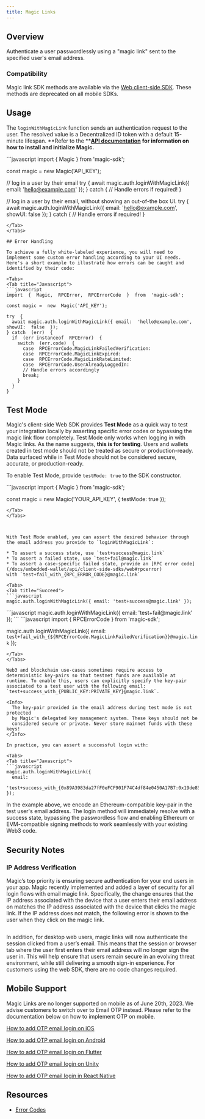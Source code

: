 ```yaml
---
title: Magic Links
---
```


## Overview

Authenticate a user passwordlessly using a "magic link" sent to the specified user's email address.

### Compatibility

Magic link SDK methods are available via the [Web client-side SDK](/docs/embedded-wallet/api/client-side-sdks/web). These methods are deprecated on all mobile SDKs.

## Usage

The `loginWithMagicLink` function sends an authentication request to the user. The resolved value is a Decentralized ID token with a default 15-minute lifespan. **Refer to the **[**API documentation**](/docs/embedded-wallet/api/overview) **for information on how to install and initialize Magic.**

<Tabs>
<Tab title="Javascript">
```javascript
import  {  Magic  }  from  'magic-sdk';

const magic = new Magic('API_KEY');

// log in a user by their email
try {
await magic.auth.loginWithMagicLink({ email: 'hello@example.com' });
} catch {
// Handle errors if required!
}

// log in a user by their email, without showing an out-of-the box UI.
try {
await magic.auth.loginWithMagicLink({ email: 'hello@example.com', showUI: false });
} catch {
// Handle errors if required!
}

````
</Tab>
</Tabs>

## Error Handling

To achieve a fully white-labeled experience, you will need to implement some custom error handling according to your UI needs. Here's a short example to illustrate how errors can be caught and identified by their code:

<Tabs>
<Tab title="Javascript">
```javascript
import  {  Magic,  RPCError,  RPCErrorCode  }  from  'magic-sdk';

const magic =  new  Magic('API_KEY');

try  {
  await magic.auth.loginWithMagicLink({ email:  'hello@example.com', showUI:  false  });
} catch  (err)  {
  if  (err instanceof  RPCError)  {
    switch  (err.code)  {
      case  RPCErrorCode.MagicLinkFailedVerification:
      case  RPCErrorCode.MagicLinkExpired:
      case  RPCErrorCode.MagicLinkRateLimited:
      case  RPCErrorCode.UserAlreadyLoggedIn:
      // Handle errors accordingly
      break;
    }
  }
}
````

</Tab>
</Tabs>

## Test Mode

Magic's client-side Web SDK provides **Test Mode** as a quick way to test your integration locally by asserting specific error codes or bypassing the magic link flow completely. Test Mode only works when logging in with Magic links. As the name suggests, **this is for testing**. Users and wallets created in test mode should not be treated as secure or production-ready. Data surfaced while in Test Mode should not be considered secure, accurate, or production-ready.

To enable Test Mode, provide `testMode: true` to the SDK constructor.

<Tabs>
<Tab title="Javascript">
```javascript
import { Magic } from 'magic-sdk';

const magic = new Magic('YOUR_API_KEY', { testMode: true });

````
</Tab>
</Tabs>



With Test Mode enabled, you can assert the desired behavior through the email address you provide to `loginWithMagicLink`:

* To assert a success state, use `test+success@magic.link`
* To assert a failed state, use `test+fail@magic.link`
* To assert a case-specific failed state, provide an [RPC error code](/docs/embedded-wallet/api/client-side-sdks/web#rpcerror) with `test+fail_with_{RPC_ERROR_CODE}@magic.link`

<Tabs>
<Tab title="Succeed">
```javascript
magic.auth.loginWithMagicLink({ email: 'test+success@magic.link' });
````

</Tab>
<Tab title="Fail">
```javascript
magic.auth.loginWithMagicLink({ email: 'test+fail@magic.link' });
```
</Tab>

<Tab title="Fail With Error">
```javascript
import { RPCErrorCode } from 'magic-sdk';

magic.auth.loginWithMagicLink({ email: `test+fail_with_{${RPCErrorCode.MagicLinkFailedVerification}}@magic.link` });

````
</Tab>
</Tabs>

Web3 and blockchain use-cases sometimes require access to deterministic key-pairs so that testnet funds are available at runtime. To enable this, users can explicitly specify the key-pair associated to a test user with the following email: `test+success_with_{PUBLIC_KEY:PRIVATE_KEY}@magic.link`.

<Info>
  The key-pair provided in the email address during test mode is not protected
  by Magic's delegated key management system. These keys should not be
  considered secure or private. Never store mainnet funds with these keys!
</Info>

In practice, you can assert a successful login with:

<Tabs>
<Tab title="Javascript">
```javascript
magic.auth.loginWithMagicLink({
  email:
    'test+success_with_{0x89A3983da27fF0eFCF901F74C4df84e0450A17B7:0x19de850af732e9e5745915162d707d6d8cf013ce7b2862e93081b0c8883bdfae}@magic.link',
});
````

</Tab>
</Tabs>

In the example above, we encode an Ethereum-compatible key-pair in the test user's email address. The login method will immediately resolve with a success state, bypassing the passwordless flow and enabling Ethereum or EVM-compatible signing methods to work seamlessly with your existing Web3 code.

## Security Notes

### IP Address Verification

Magic’s top priority is ensuring secure authentication for your end users in your app. Magic recently implemented and added a layer of security for all login flows with email magic link. Specifically, the change ensures that the IP address associated with the device that a user enters their email address on matches the IP address associated with the device that clicks the magic link. If the IP address does not match, the following error is shown to the user when they click on the magic link.

<Frame>
  <img src="/images/ip-mismatch.webp" alt="" />
</Frame>

In addition, for desktop web users, magic links will now authenticate the session clicked from a user’s email. This means that the session or browser tab where the user first enters their email address will no longer sign the user in. This will help ensure that users remain secure in an evolving threat environment, while still delivering a smooth sign-in experience. For customers using the web SDK, there are no code changes required.

## Mobile Support

Magic Links are no longer supported on mobile as of June 20th, 2023. We advise customers to switch over to Email OTP instead. Please refer to the documentation below on how to implement OTP on mobile.

[How to add OTP email login on iOS](/docs/embedded-wallet/api/client-side-sdks/ios#loginwithemailotp)

[How to add OTP email login on Android](/docs/embedded-wallet/api/client-side-sdks/android#loginwithemailotp)

[How to add OTP email login on Flutter](/docs/embedded-wallet/api/client-side-sdks/flutter#loginwithemailotp)

[How to add OTP email login on Unity](/docs/embedded-wallet/api/client-side-sdks/unity#loginwithemailotp)

[How to add OTP email login in React Native](/docs/embedded-wallet/api/client-side-sdks/web#loginwithemailotp)

## Resources

- [Error Codes](/docs/embedded-wallet/api/client-side-sdks/web#error-codes)
